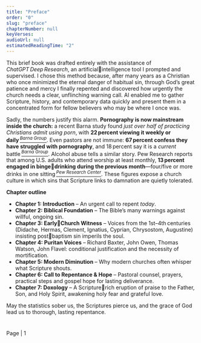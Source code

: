 ```yaml
---
title: "Preface"
order: "0"
slug: "preface"
chapterNumber: null
keyVerses:
audioUrl: null
estimatedReadingTime: "2"
---
```

This brief book was drafted entirely with the assistance of *ChatGPT Deep Research*, an artificialintelligence tool I prompted and supervised. I chose this method because, after many years as a Christian who once minimized the eternal danger of habitual sin, through God’s great patience and mercy I finally repented and discovered how urgently the church needs a clear, unflinching warning call. AI enabled me to gather Scripture, history, and contemporary data quickly and present them in a concentrated form for fellow believers who may be where I once was.

Sadly, the numbers justify this alarm. <b>Pornography is now mainstream inside the church:</b> a recent Barna study found <i>just over half of practicing Christians admit using porn</i>, with <b>22 percent viewing it weekly or daily</b> [<i><sup>Barna Group</sup></i>](https://www.barna.com/trends/over-half-of-practicing-christians-admit-they-use-pornography/?utm_source=chatgpt.com). Even pastors are not immune: <b>67 percent confess they have struggled with pornography</b>, and 18 percent say it is a <i>current</i> battle [<i><sup>Barna Group</sup></i>](https://www.barna.com/research/pastors-pornography-use/?utm_source=chatgpt.com). Alcohol abuse tells a similar story. Pew Research reports that among U.S. adults who attend worship at least monthly, <b>13 percent engaged in bingedrinking during the previous month</b>—four/five or more drinks in one sitting [<i><sup>Pew Research Center</sup></i>](https://www.pewresearch.org/short-reads/2019/03/06/americans-drinking-habits-vary-by-faith/?utm_source=chatgpt.com). These figures expose a church culture in which sins that Scripture links to damnation are quietly tolerated.

**Chapter outline**

- **Chapter 1: Introduction** – An urgent call to repent *today*.
- **Chapter 2: Biblical Foundation** – The Bible’s many warnings against willful, ongoing sin.
- **Chapter 3: EarlyChurch Witness** – Voices from the 1st–4th centuries (Didache, Hermas, Clement, Ignatius, Cyprian, Chrysostom, Augustine) insisting postbaptism sin imperils the soul.
- **Chapter 4: Puritan Voices** – Richard Baxter, John Owen, Thomas Watson, John Flavel: conditional justification and the necessity of mortification.
- **Chapter 5: Modern Diminution** – Why modern churches often whisper what Scripture shouts.
- **Chapter 6: Call to Repentance & Hope** – Pastoral counsel, prayers, practical steps and gospel hope for lasting deliverance.
- **Chapter 7: Doxology** – A Scripturerich eruption of praise to the Father, Son, and Holy Spirit, awakening holy fear and grateful love.

May the statistics sober us, the Scriptures pierce us, and the grace of God lead us to thorough, lasting repentance.
#
<a name="_toc197890371"></a>Page | 1
